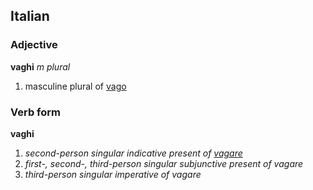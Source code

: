 ==Italian==
===Adjective===
'''vaghi''' ''m plural''

# masculine plural of [[vago]]

===Verb form===
'''vaghi'''

# ''second-person singular indicative present of [[vagare]]''
# ''first-, second-, third-person singular subjunctive present of vagare''
# ''third-person singular imperative of vagare''